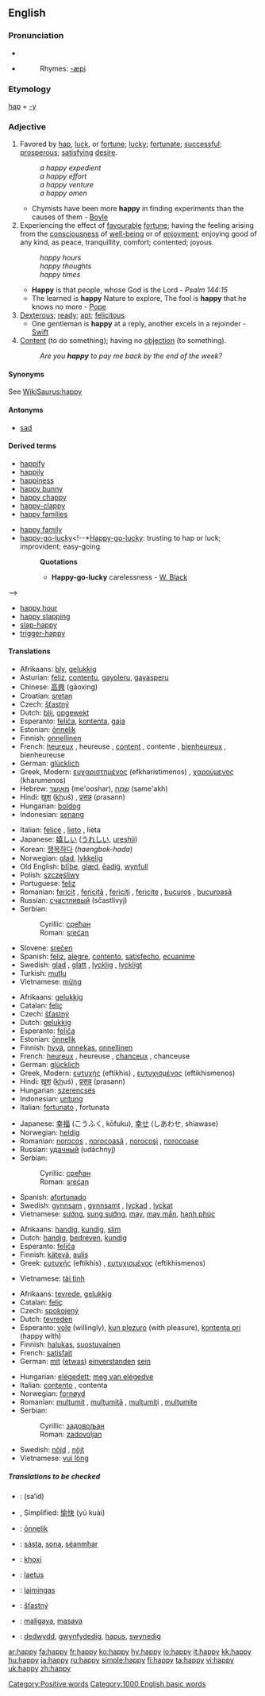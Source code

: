 ==English==

{{rank|none|river|change|508|happy|hours|clear|pretty}}

===Pronunciation===
*{{IPA|/ˈhæpi/}}
*{{audio|en-us-happy.ogg|Audio (US)}}
*:Rhymes: [[Rhymes:English:-æpi|-æpi]]

===Etymology===
[[hap]] + [[-y]]

===Adjective===
{{en-adj|happ|ier}}

# Favored by [[hap]], [[luck]], or [[fortune]]; [[lucky]]; [[fortunate]]; [[successful]]; [[prosperous]]; [[satisfy]]ing [[desire]].
#: ''a happy expedient''
#: ''a happy effort''
#: ''a happy venture''
#: ''a happy omen''
#*Chymists have been more '''happy''' in finding experiments than the causes of them - [[Boyle]]
# Experiencing the effect of [[favourable]] [[fortune]]; having the feeling arising from the [[consciousness]] of [[well-being]] or of [[enjoyment]]; enjoying good of any kind, as peace, tranquillity, comfort; contented; joyous.
#: ''happy hours''
#: ''happy thoughts''
#: ''happy times''
#*'''Happy''' is that people, whose God is the Lord - ''Psalm 144:15''
#*The learned is '''happy''' Nature to explore, The fool is '''happy''' that he knows no more - [[Pope]]
# [[dexterous|Dexterous]]; [[ready]]; [[apt]]; [[felicitous]].
#*One gentleman is '''happy''' at a reply, another excels in a rejoinder - [[Swift]]
# [[content|Content]] (to do something); having no [[objection]] (to something).
#: ''Are you '''happy''' to pay me back by the end of the week?''

====Synonyms====
See [[WikiSaurus:happy]]

====Antonyms====
* [[sad]]

====Derived terms====
{{top2}}
*[[happify]]
*[[happily]]
*[[happiness]]
*[[happy bunny]]
*[[happy chappy]]
*[[happy-clappy]]
*[[happy families]]<!--card game-->
{{mid2}}
*[[happy family]] <!--*[[Happy family]]: a collection of animals of different and hostile propensities living peaceably together in one cage. Used ironically of conventional alliances of persons who are in fact mutually repugnant-->
*[[happy-go-lucky]]<!--*[[Happy-go-lucky]]: trusting to hap or luck; improvident; easy-going
*:'''Quotations'''
*:*'''Happy-go-lucky''' carelessness - [[W. Black]]
-->
*[[happy hour]]
*[[happy slapping]]
*[[slap-happy]]
*[[trigger-happy]]
{{bottom}}

====Translations====

{{trans-top|enjoying peace, comfort, etc; contented, joyous}}
*Afrikaans: [[bly]], [[gelukkig]]
*Asturian: [[feliz]], [[contentu]], [[gayoleru]], [[gayasperu]]
*Chinese: [[高興]] (gāoxìng)
*Croatian: [[sretan]]
*Czech: [[šťastný]]
*Dutch: [[blij]], [[opgewekt]]
*Esperanto: [[feliĉa]], [[kontenta]], [[gaja]]
* Estonian: [[ōnnelik]]
*Finnish: [[onnellinen]]
*French: [[heureux]] {{m}}, heureuse {{f}}, [[content#French|content]] {{m}}, contente {{f}}, [[bienheureux]] {{m}}, bienheureuse {{f}}
*German: [[glücklich]]
*Greek, Modern: [[ευχαριστημένος]] (efkharistimenos) {{m}}, [[χαρούμενος]] (kharumenos) {{m}}
*Hebrew: [[מאושר]] (me'ooshar), [[שמח|שָׂמֵחַ]] (same'akh)
*Hindi: [[ख़ुश]] (<u>kh</u>uś) <!--this underlined kh represents a Persian sound used in Hindi. I don't know it's IPA, but it's like a throaty "h" with a slight scrape-->, [[प्रसन्न]] (prasann)
*Hungarian: [[boldog]]
*Indonesian: [[senang]]
{{trans-mid}}
*Italian: [[felice]] {{mf}}, [[lieto]] {{m}}, lieta {{f}}
*Japanese: [[嬉しい]] ([[うれしい]], [[ureshii]])
*Korean: [[행복하다]] (''haengbok-hada'')
*Norwegian: [[glad]], [[lykkelig]]
*Old English: [[bliþe|blīþe]], [[glæd]], [[eadig|ēadiġ]], [[wynfull]]
*Polish: [[szczęśliwy]]
*Portuguese: [[feliz]]
*Romanian: [[fericit]] {{m}}, [[fericită]] {{f}}, [[fericiţi]] {{p}}, [[fericite]] {{fpl}}, [[bucuros]] {{m}}, [[bucuroasă]] {{f}}
*Russian: [[счастливый]] (sčastlívyj)
*Serbian:
*:Cyrillic: [[срећан]] {{m}}
*:Roman: [[srećan]] {{m}}
*Slovene: [[srečen]]
*Spanish: [[feliz]], [[alegre]], [[contento]], [[satisfecho]], [[ecuanime]]
*Swedish: [[glad]] {{c}}, [[glatt]] {{n}}, [[lycklig]] {{c}}, [[lyckligt]] {{n}}
*Turkish: [[mutlu]]
*Vietnamese: [[mừng]]
{{trans-bottom}}

{{trans-top|fortunate}}
*Afrikaans: [[gelukkig]]
*Catalan: [[feliç]]
*Czech: [[šťastný]]
*Dutch: [[gelukkig]]
*Esperanto: [[feliĉa]]
* Estonian: [[ōnnelik]]
*Finnish: [[hyvä]], [[onnekas]], [[onnellinen]]
*French: [[heureux]] {{m}}, heureuse {{f}}, [[chanceux]] {{m}}, chanceuse {{f}}
*German: [[glücklich]]
*Greek, Modern: [[ευτυχής]] (eftikhis) {{m}}, [[ευτυχισμένος]] (eftikhismenos) {{m}}
*Hindi: [[ख़ुश]] (<u>kh</u>uś) <!--this underlined kh represents a Persian sound used in Hindi. I don't know it's IPA, but it's like a throaty "h" with a slight scrape-->, [[प्रसन्न]] (prasann)
*Hungarian: [[szerencsés]]
*Indonesian: [[untung]]
*Italian: [[fortunato]] {{m}}, fortunata {{f}}
{{trans-mid}}
*Japanese: [[幸福]] (こうふく, kōfuku), [[幸せ]] (しあわせ, shiawase)
*Norwegian: [[heldig]]
*Romanian: [[norocos]] {{m}}, [[norocoasã]] {{f}}, [[norocoşi]] {{m}} {{p}}, [[norocoase]] {{f}} {{p}}
*Russian: [[удачный]] (udáchnyj)
*Serbian:
*:Cyrillic: [[срећан]] {{m}}
*:Roman: [[srećan]] {{m}}
*Spanish: [[afortunado]]
*Swedish: [[gynnsam]] {{c}}, [[gynnsamt]] {{n}}, [[lyckad]] {{c}}, [[lyckat]] {{n}}
*Vietnamese: [[sướng]], [[sung sướng]], [[may#Vietnamese|may]], [[may mắn]], [[hạnh phúc]]
{{trans-bottom}}

{{trans-top|dexterous; ready; apt; felicitous}}
*Afrikaans: [[handig]], [[kundig]], [[slim]]
*Dutch: [[handig]], [[bedreven]], [[kundig]]
*Esperanto: [[feliĉa]]
*Finnish: [[kätevä]], [[aulis]]
*Greek: [[ευτυχής]] (eftikhis) {{m}}, [[ευτυχισμένος]] (eftikhismenos) {{m}}
{{trans-mid}}
*Vietnamese: [[tài tình]]
{{trans-bottom}}

{{trans-top|content (to do something); having no objection (to something)}}
*Afrikaans: [[tevrede]], [[gelukkig]]
*Catalan: [[feliç]]
*Czech: [[spokojený]]
*Dutch: [[tevreden]]
*Esperanto: [[vole]] (willingly), [[kun plezuro]] (with pleasure), [[kontenta pri]] (happy with)
*Finnish: [[halukas]], [[suostuvainen]]
*French: [[satisfait]] {{m}}
*German: [[mit]] ([[etwas]]) [[einverstanden]] [[sein]]
{{trans-mid}}
*Hungarian: [[elégedett]]; [[meg van elégedve]]
*Italian: [[contento]] {{m}}, contenta {{f}}
*Norwegian: [[fornøyd]]
*Romanian: [[mulţumit]] {{m}}, [[mulţumitã]] {{f}}, [[mulţumiţi]] {{m}} {{p}}, [[mulţumite]] {{f}} {{p}}
*Serbian:
*:Cyrillic: [[задовољан]] {{m}}
*:Roman: [[zadovoljan]] {{m}}
*Swedish: [[nöjd]] {{c}}, [[nöjt]] {{n}}
*Vietnamese: [[vui lòng]]
{{trans-bottom}}

=====Translations to be checked=====
{{checktrans}}
*{{ttbc|Arabic}}: {{ARchar|[[سعيد]]}} (sa‘íd)
*{{ttbc|Chinese}}, Simplified: [[愉快]] (yú kuài)
*{{ttbc|Estonian}}: [[ōnnelik]]
*{{ttbc|Irish}}: [[sásta]], [[sona]], [[séanmhar]]
*{{ttbc|Konkani}}: [[khoxi]]
*{{ttbc|Latin}}: [[laetus]]
*{{ttbc|Lithuanian}}: [[laimingas]]
*{{ttbc|Slovak}}: [[šťastný]]
*{{ttbc|Tagalog}}: [[maligaya]], [[masaya]]
*{{ttbc|Welsh}}: [[dedwydd]], [[gwynfydedig]], [[hapus]], [[swynedig]]

[[Category:Positive words]]
[[Category:1000 English basic words]]

[[ar:happy]]
[[fa:happy]]
[[fr:happy]]
[[ko:happy]]
[[hy:happy]]
[[io:happy]]
[[it:happy]]
[[kk:happy]]
[[hu:happy]]
[[ja:happy]]
[[ru:happy]]
[[simple:happy]]
[[fi:happy]]
[[ta:happy]]
[[vi:happy]]
[[uk:happy]]
[[zh:happy]]